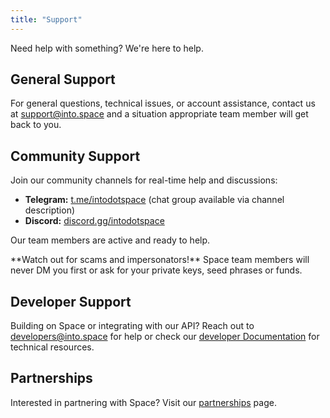 ```yaml
---
title: "Support"
---
```


Need help with something? We're here to help.

## General Support

For general questions, technical issues, or account assistance, contact us at [support@into.space](mailto:support@into.space) and a situation appropriate team member will get back to you.

## Community Support

Join our community channels for real-time help and discussions:

- **Telegram:** [t.me/intodotspace](https://t.me/intodotspace) (chat group available via channel description)
- **Discord:** [discord.gg/intodotspace](https://discord.gg/intodotspace)

Our team members are active and ready to help.

<Warning>
  **Watch out for scams and impersonators!** Space team members will never DM you first or ask for your private keys, seed phrases or funds.
</Warning>

## Developer Support

Building on Space or integrating with our API? Reach out to [developers@into.space](mailto:developers@into.space) for help or check our [developer Documentation](/dev/architecture/clob-and-order-matching) for technical resources.

## Partnerships

Interested in partnering with Space? Visit our [partnerships](/doc/resources/partnerships) page.